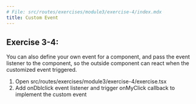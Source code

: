 ```yaml
---
# File: src/routes/exercises/module3/exercise-4/index.mdx
title: Custom Event
---
```



## Exercise 3-4:

You can also define your own event for a component, and pass the event listener to the component,
so the outside component can react when the customized event triggered.

1. Open src/routes/exercises/module3/exercise-4/exercise.tsx
2. Add onDblclick event listener and trigger onMyClick callback to implement the custom event

<Exercise />
